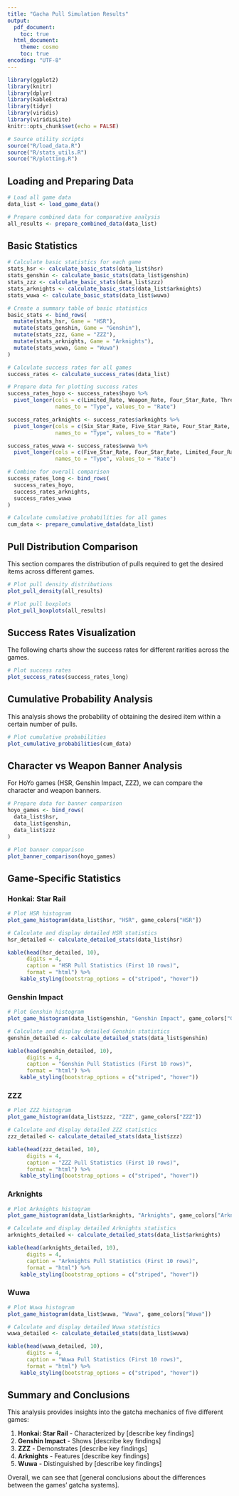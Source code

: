 ```yaml
---
title: "Gacha Pull Simulation Results"
output:
  pdf_document:
    toc: true
  html_document:
    theme: cosmo
    toc: true
encoding: "UTF-8"
---
```


```r
library(ggplot2)
library(knitr)
library(dplyr)
library(kableExtra)
library(tidyr)
library(viridis)
library(viridisLite)
knitr::opts_chunk$set(echo = FALSE)

# Source utility scripts
source("R/load_data.R")
source("R/stats_utils.R")
source("R/plotting.R")
```

## Loading and Preparing Data

```r
# Load all game data
data_list <- load_game_data()

# Prepare combined data for comparative analysis
all_results <- prepare_combined_data(data_list)
```

## Basic Statistics

```r
# Calculate basic statistics for each game
stats_hsr <- calculate_basic_stats(data_list$hsr)
stats_genshin <- calculate_basic_stats(data_list$genshin)
stats_zzz <- calculate_basic_stats(data_list$zzz)
stats_arknights <- calculate_basic_stats(data_list$arknights)
stats_wuwa <- calculate_basic_stats(data_list$wuwa)

# Create a summary table of basic statistics
basic_stats <- bind_rows(
  mutate(stats_hsr, Game = "HSR"),
  mutate(stats_genshin, Game = "Genshin"),
  mutate(stats_zzz, Game = "ZZZ"),
  mutate(stats_arknights, Game = "Arknights"),
  mutate(stats_wuwa, Game = "Wuwa")
)
```

```r
# Calculate success rates for all games
success_rates <- calculate_success_rates(data_list)

# Prepare data for plotting success rates
success_rates_hoyo <- success_rates$hoyo %>%
  pivot_longer(cols = c(Limited_Rate, Weapon_Rate, Four_Star_Rate, Three_Star_Rate),
               names_to = "Type", values_to = "Rate")

success_rates_arknights <- success_rates$arknights %>%
  pivot_longer(cols = c(Six_Star_Rate, Five_Star_Rate, Four_Star_Rate, Three_Star_Rate),
               names_to = "Type", values_to = "Rate")

success_rates_wuwa <- success_rates$wuwa %>%
  pivot_longer(cols = c(Five_Star_Rate, Four_Star_Rate, Limited_Four_Rate, Three_Star_Rate),
               names_to = "Type", values_to = "Rate")

# Combine for overall comparison
success_rates_long <- bind_rows(
  success_rates_hoyo,
  success_rates_arknights,
  success_rates_wuwa
)
```

```r
# Calculate cumulative probabilities for all games
cum_data <- prepare_cumulative_data(data_list)
```

## Pull Distribution Comparison

This section compares the distribution of pulls required to get the desired items across different games.

```r
# Plot pull density distributions
plot_pull_density(all_results)

# Plot pull boxplots
plot_pull_boxplots(all_results)
```

## Success Rates Visualization

The following charts show the success rates for different rarities across the games.

```r
# Plot success rates
plot_success_rates(success_rates_long)
```

## Cumulative Probability Analysis

This analysis shows the probability of obtaining the desired item within a certain number of pulls.

```r
# Plot cumulative probabilities
plot_cumulative_probabilities(cum_data)
```

## Character vs Weapon Banner Analysis

For HoYo games (HSR, Genshin Impact, ZZZ), we can compare the character and weapon banners.

```r
# Prepare data for banner comparison
hoyo_games <- bind_rows(
  data_list$hsr,
  data_list$genshin,
  data_list$zzz
)

# Plot banner comparison
plot_banner_comparison(hoyo_games)
```

## Game-Specific Statistics

### Honkai: Star Rail

```r
# Plot HSR histogram
plot_game_histogram(data_list$hsr, "HSR", game_colors["HSR"])

# Calculate and display detailed HSR statistics
hsr_detailed <- calculate_detailed_stats(data_list$hsr)

kable(head(hsr_detailed, 10),
      digits = 4,
      caption = "HSR Pull Statistics (First 10 rows)",
      format = "html") %>%
    kable_styling(bootstrap_options = c("striped", "hover"))
```

### Genshin Impact

```r
# Plot Genshin histogram
plot_game_histogram(data_list$genshin, "Genshin Impact", game_colors["Genshin"])

# Calculate and display detailed Genshin statistics
genshin_detailed <- calculate_detailed_stats(data_list$genshin)

kable(head(genshin_detailed, 10),
      digits = 4,
      caption = "Genshin Pull Statistics (First 10 rows)",
      format = "html") %>%
    kable_styling(bootstrap_options = c("striped", "hover"))
```

### ZZZ

```r
# Plot ZZZ histogram
plot_game_histogram(data_list$zzz, "ZZZ", game_colors["ZZZ"])

# Calculate and display detailed ZZZ statistics
zzz_detailed <- calculate_detailed_stats(data_list$zzz)

kable(head(zzz_detailed, 10),
      digits = 4,
      caption = "ZZZ Pull Statistics (First 10 rows)",
      format = "html") %>%
    kable_styling(bootstrap_options = c("striped", "hover"))
```

### Arknights

```r
# Plot Arknights histogram
plot_game_histogram(data_list$arknights, "Arknights", game_colors["Arknights"])

# Calculate and display detailed Arknights statistics
arknights_detailed <- calculate_detailed_stats(data_list$arknights)

kable(head(arknights_detailed, 10),
      digits = 4,
      caption = "Arknights Pull Statistics (First 10 rows)",
      format = "html") %>%
    kable_styling(bootstrap_options = c("striped", "hover"))
```

### Wuwa

```r
# Plot Wuwa histogram
plot_game_histogram(data_list$wuwa, "Wuwa", game_colors["Wuwa"])

# Calculate and display detailed Wuwa statistics
wuwa_detailed <- calculate_detailed_stats(data_list$wuwa)

kable(head(wuwa_detailed, 10),
      digits = 4,
      caption = "Wuwa Pull Statistics (First 10 rows)",
      format = "html") %>%
    kable_styling(bootstrap_options = c("striped", "hover"))
```

## Summary and Conclusions

This analysis provides insights into the gatcha mechanics of five different games:

1. **Honkai: Star Rail** - Characterized by [describe key findings]
2. **Genshin Impact** - Shows [describe key findings]
3. **ZZZ** - Demonstrates [describe key findings]
4. **Arknights** - Features [describe key findings]
5. **Wuwa** - Distinguished by [describe key findings]

Overall, we can see that [general conclusions about the differences between the games' gatcha systems].
